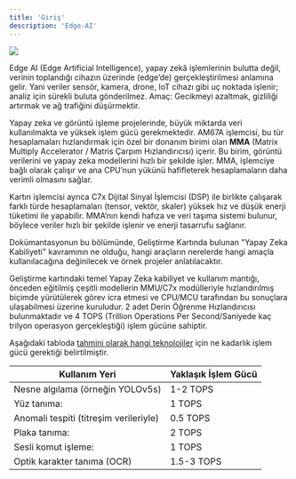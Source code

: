 ```yaml
---
title: 'Giriş'
description: 'Edge-AI'
---
```


<Frame>
  <img src="/images/o1-board/ai/edge-ai.png" />
</Frame>

Edge AI (Edge Artificial Intelligence), yapay zekâ işlemlerinin bulutta değil, verinin toplandığı cihazın
üzerinde (edge’de) gerçekleştirilmesi anlamına gelir. Yani veriler sensör, kamera, drone, IoT cihazı gibi
uç noktada işlenir; analiz için sürekli buluta gönderilmez. Amaç: Gecikmeyi azaltmak, gizliliği artırmak
ve ağ trafiğini düşürmektir.

Yapay zeka ve görüntü işleme projelerinde, büyük miktarda veri kullanılmakta ve yüksek işlem gücü gerekmektedir.
AM67A işlemcisi, bu tür hesaplamaları hızlandırmak için özel bir donanım birimi olan **MMA** (Matrix Multiply
Accelerator / Matris Çarpım Hızlandırıcısı) içerir. Bu birim, görüntü verilerini ve yapay zeka modellerini hızlı
bir şekilde işler. MMA, işlemciye bağlı olarak çalışır ve ana CPU’nun yükünü hafifleterek hesaplamaların daha verimli
olmasını sağlar.

Kartın işlemcisi ayrıca C7x Dijital Sinyal İşlemcisi (DSP) ile birlikte çalışarak farklı türde
hesaplamaları (tensor, vektör, skaler) yüksek hız ve düşük enerji tüketimi ile yapabilir. MMA’nın kendi hafıza ve
veri taşıma sistemi bulunur, böylece veriler hızlı bir şekilde işlenir ve enerji tasarrufu sağlanır.

Dokümantasyonun bu bölümünde, Geliştirme Kartında bulunan "Yapay Zeka Kabiliyeti" kavramının ne olduğu, hangi
araçların nerelerde hangi amaçla kullanılacağına değinilecek ve örnek projeler anlatılacaktır.

Geliştirme kartındaki temel Yapay Zeka kabiliyet ve kullanım mantığı, önceden eğitilmiş çeşitli modellerin
MMU/C7x modülleriyle hızlandırılmış biçimde yürütülerek görev icra etmesi ve CPU/MCU tarafından bu sonuçlara
ulaşabilmesi üzerine kuruludur. 2 adet Derin Öğrenme Hızlandırıcısı bulunmaktadır ve 4
TOPS (Trillion Operations Per Second/Saniyede kaç trilyon operasyon gerçekleştiği) işlem gücüne sahiptir.

Aşağıdaki tabloda [tahmini olarak hangi teknolojiler](https://community.t3gemstone.org/t/do-you-really-need-100-tops-right-sizing-ai-performance-for-real-world-edge-applications/369) için ne kadarlık işlem gücü gerektiği belirtilmiştir.

| Kullanım Yeri                          | Yaklaşık İşlem Gücü |
| -------------------------------------- | ------------------- |
| Nesne algılama (örneğin YOLOv5s)       | 1-2 TOPS            |
| Yüz tanıma:                            | 1 TOPS              |
| Anomali tespiti (titreşim verileriyle) | 0.5 TOPS            |
| Plaka tanıma:                          | 2 TOPS              |
| Sesli komut işleme:                    | 1 TOPS              |
| Optik karakter tanıma (OCR)            | 1.5-3 TOPS          |
